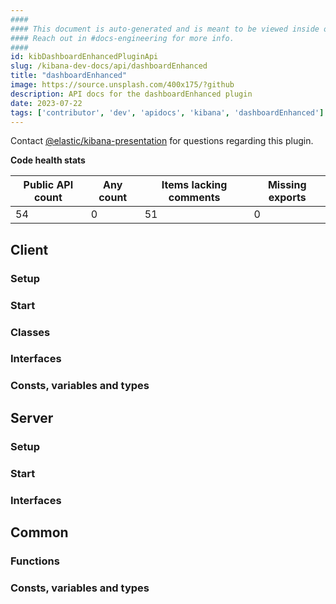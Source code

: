 ```yaml
---
####
#### This document is auto-generated and is meant to be viewed inside our experimental, new docs system.
#### Reach out in #docs-engineering for more info.
####
id: kibDashboardEnhancedPluginApi
slug: /kibana-dev-docs/api/dashboardEnhanced
title: "dashboardEnhanced"
image: https://source.unsplash.com/400x175/?github
description: API docs for the dashboardEnhanced plugin
date: 2023-07-22
tags: ['contributor', 'dev', 'apidocs', 'kibana', 'dashboardEnhanced']
---
```




Contact [@elastic/kibana-presentation](https://github.com/orgs/elastic/teams/kibana-presentation) for questions regarding this plugin.

**Code health stats**

| Public API count  | Any count | Items lacking comments | Missing exports |
|-------------------|-----------|------------------------|-----------------|
| 54 | 0 | 51 | 0 |

## Client

### Setup
<DocDefinitionList data={[dashboardEnhancedObj.client.setup]}/>

### Start
<DocDefinitionList data={[dashboardEnhancedObj.client.start]}/>

### Classes
<DocDefinitionList data={dashboardEnhancedObj.client.classes}/>

### Interfaces
<DocDefinitionList data={dashboardEnhancedObj.client.interfaces}/>

### Consts, variables and types
<DocDefinitionList data={dashboardEnhancedObj.client.misc}/>

## Server

### Setup
<DocDefinitionList data={[dashboardEnhancedObj.server.setup]}/>

### Start
<DocDefinitionList data={[dashboardEnhancedObj.server.start]}/>

### Interfaces
<DocDefinitionList data={dashboardEnhancedObj.server.interfaces}/>

## Common

### Functions
<DocDefinitionList data={dashboardEnhancedObj.common.functions}/>

### Consts, variables and types
<DocDefinitionList data={dashboardEnhancedObj.common.misc}/>

